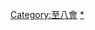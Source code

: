 {{Navbox
|name   = 至八會
|title  = [[至八會]]
|style  = text-align:left; vertical-align: top;
|groupstyle = text-align:left; vertical-align:middle; background:#efefef;
|belowstyle = text-align: left; height:30px; vertical-align:bottom;
|state  = collapsed
|listclass = hlist

|group1 = 現任成員
|list1  = 
* [[汪明荃]]
* [[鄭裕玲]]
* [[林建明]]
* [[馮美基]]
* [[狄波拉]]
* [[鍾慧冰]]
* [[施麗珍]]
* [[張艾嘉]]
* [[毛舜筠]]
* [[寇鴻萍]]
* [[曾華倩]]
* [[顧紀筠]]
* [[楊寶玲]]
* [[陳淑蘭]]
* [[江欣燕]]
* [[朱慧珊]]

|group2 = 前任成員
|list2 = 
* [[黎姿]]
* [[查小欣]]

|group3 = 相關
|list3 = 
* [[至8女人心]]

}}<includeonly>[[Category:至八會]]</includeonly>
<noinclude>[[Category:至八會|*]]</noinclude>